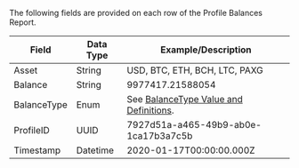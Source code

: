 The following fields are provided on each row of the Profile Balances Report.

| Field | Data Type | Example/Description |
| --- | --- | --- |
| Asset | String | USD, BTC, ETH, BCH, LTC, PAXG |
| Balance | String | 9977417.21588054 |
| BalanceType | Enum | See [BalanceType Value and Definitions](#BalanceTypeValuesDefinitions). |
| ProfileID | UUID | 7927d51a-a465-49b9-ab0e-1ca17b3a7c5b |
| Timestamp | Datetime | 2020-01-17T00:00:00.000Z |